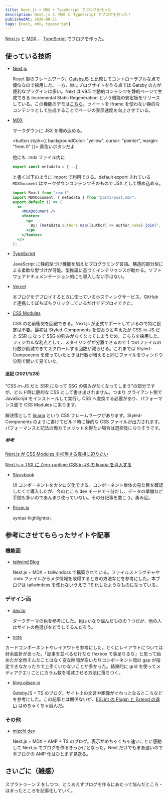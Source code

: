 ```yaml
---
title: Next.js + MDX + TypeScript でブログを作った
description: Next.js と MDX と TypeScript でブログを作った！
publishedAt: 2020-08-21
tags: [next, mdx, typescript]
---
```



[Next.js](https://nextjs.org/) と [MDX](https://mdxjs.com/) 、 [TypeScript](https://www.typescriptlang.org/) でブログを作った。

## 使っている技術

- [Next.js](https://nextjs.org/)

  React 製のフレームワーク。[GatsbyJS](https://www.gatsbyjs.com/) と比較してコントローラブルな点で優位なので採用した。一方、単にブログサイトを作る点では Gatsby の方が便利なプラグインは多い。Next は v9.5 で動的コンテンツを静的ページで生成できる Incremental Static Regeneration という機能の安定板をリリースしている。この機能のデモは[こちら](https://static-tweet.now.sh/)。ツイートを iframe を使わない静的なコンテンツとして生成することでページの表示速度を向上させている。

- [MDX](https://mdxjs.com/)

  マークダウンに JSX を埋め込める。

  <button style={{ backgroundColor: "yellow", cursor: "pointer", margin: "1rem 0" }}>
    黄色いボタンだよ
  </button>

  他にも .mdx ファイル内に

  ```js
  export const metadata = {...}
  ```

  と書く以下のように import で利用できる。default export されている `MDXDocument` はマークダウンコンテンツそのもので JSX として埋め込める。

  ```jsx
  import React from "react";
  import MDXDocument, { metadata } from "posts/post.mdx";
  export default () => (
    <>
      <MDXDocument />
      <footer>
        <p>
          By: {metadata.authors.map((author) => author.name).join(", ") + "."}
        </p>
      </footer>
    </>
  );
  ```

- [TypeScript](https://www.typescriptlang.org/)

  JavaScript に静的型づけ機能を加えたプログラミング言語。構造的部分型による柔軟な型づけが可能。型推論に基づくインテリセンスが助かる。ソフトウェアドキュメンテーション的にも導入しない手はない。

- [Vercel](https://vercel.com/dashboard)

  本ブログをデプロイするときに使っているホスティングサービス。GitHub と連携してぽちぽちクリックしているだけでデプロイできた。

- [CSS Modules](https://github.com/css-modules/css-modules)

  CSS の名前衝突を回避できる。Next.js が正式サポートしているので特に設定は不要。最初は Styled-Components を使おうと考えたが CSS-in-JS だと SSR になって SSG の強みがなくなってしまうため、こちらを採用した。フィジカルな利点として、スタイリングが分離できるので 1 つのファイルの行数が削減できてスクロールする回数が減らせる。これまでは Styled-Components を使っていたときは行数が増えると同じファイルをウィンドウ分割で開いて見ていた。

#### 追記 (2021/1/28)

"CSS-in-JS だと SSR になって SSG の強みがなくなってしまう"の部分ですが、ビルド時に静的な CSS として書き出されません。つまり クライアント側で JavaScript をインストールして実行し CSS へ変換する必要があり、パフォーマンス面で CSS Modules に劣ります。

解決策として [linaria](https://github.com/callstack/linaria) という CSS フレームワークがあります。Styled-Components のように書けてビルド時に静的な CSS ファイルが出力されます。パフォーマンスと記法の両方でメリットを得たい場合は選択肢になりそうです。

##### 参考

[Next.js が CSS Modules を推奨する真相に迫りたい](https://zenn.dev/takepepe/scraps/6668e9fe402666)

[Next.js × TSX に Zero-runtime CSS in JS の linaria を導入する](https://zenn.dev/meijin/articles/a8163992c8e845fb382f)

- [Storybook](https://storybook.js.org/)

  UI コンポーネントをカタログ化できる。コンポーネント単体の見た目を確認したくて導入したが、今のところ dev モードで十分だし、データの準備など手間も多いのであんまり使っていない。その分記事を書こう。勇み足。

- [Prism.js](https://prismjs.com/)

  syntax highlighter。

## 参考にさせてもらったサイトや記事

### 機能面

- [tailwind Blog](https://blog.tailwindcss.com/)

  Next.js + MDX + tailwindcss で構築されている。ファイルストラクチャや .mdx ファイルからメタ情報を取得するときの方法などを参考にした。本ブログは tailwindcss を使わないうえで TS 化したようなものになっている。

### デザイン面

- [dev.to](https://dev.to/)

  ダークテーマの色を参考にした。色はかなり悩んだものの 1 つだが、他の人はサイトの色選びをどうしてるんだろう。

- [note](https://note.com/)

カードコンポーネントやレイアウトを参考にした。とくにレイアウトについては紆余曲折があった。「記事を並べるだけなら flexbox で事足りるな」と思って始めたが全然そんなことはなく変な隙間が空いたりコンポーネント間の gap が指定できなかったりで上手くいかないことが多かった。結果的に grid を使ってメディアクエリごとにカラム数を増減させる方法に落ちつく。

- [blog.ojisan.io](https://blog.ojisan.io)

  GatsbyJS + TS のブログ。サイト上の文言や画像がぐわっとなるところなどを参考にした。この記事とは関係ないが、[ESLint の Plugin と Extend の違い](https://blog.ojisan.io/eslint-plugin-and-extend) はめちゃくちゃ読んだ。

### その他

- [mizchi.dev](https://mizchi.dev/)

  Next.js + MDX + AMP + TS のブログ。表示がめちゃくちゃ速いことに感動して Next.js でブログを作るきっかけとなった。Next だけでもまあ速いので本ブログの AMP 化はひとまず見送る。

## さいごに（雑感）

スプラトゥーン 2 をしつつ、とりあえずブログを作るにあたって悩んだところ・はまったところを記事化していく。

